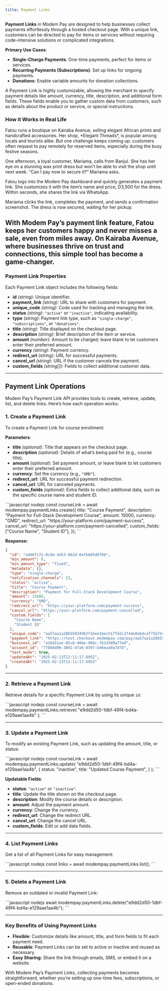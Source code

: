 ```yaml
---
title: Payment Links
---
```


**Payment Links** in Modem Pay are designed to help businesses collect payments effortlessly through a hosted checkout page. With a unique link, customers can be directed to pay for items or services without requiring code-intensive solutions or complicated integrations. 

**Primary Use Cases**:
- **Single-Charge Payments**: One-time payments, perfect for items or services.
- **Recurring Payments (Subscriptions)**: Set up links for ongoing payments.
- **Donations**: Enable variable amounts for donation collections.

A Payment Link is highly customizable, allowing the merchant to specify payment details like amount, currency, title, description, and additional form fields. These fields enable you to gather custom data from customers, such as details about the product or service, or special instructions.

### How it Works in Real Life

<Tip>
Fatou runs a boutique on Kairaba Avenue, selling elegant African prints and handcrafted accessories. Her shop, *Elegant Threads*, is popular among locals and tourists alike. But one challenge keeps coming up: customers often request to pay remotely for reserved items, especially during the busy festive seasons.  

One afternoon, a loyal customer, Mariama, calls from Banjul. She has her eye on a stunning wax print dress but won’t be able to visit the shop until next week. “Can I pay now to secure it?” Mariama asks.  

Fatou logs into the Modem Pay dashboard and quickly generates a payment link. She customizes it with the item’s name and price, D3,500 for the dress. Within seconds, she shares the link via WhatsApp.  

Mariama clicks the link, completes the payment, and sends a confirmation screenshot. The dress is now secured, waiting for her pickup.  

With Modem Pay’s payment link feature, Fatou keeps her customers happy and never misses a sale, even from miles away. On Kairaba Avenue, where businesses thrive on trust and connections, this simple tool has become a game-changer.
</Tip>
---

### Payment Link Properties

Each Payment Link object includes the following fields:

- **id** *(string)*: Unique identifier.
- **payment_link** *(string)*: URL to share with customers for payment.
- **unique_code** *(string)*: Code used for tracking and managing the link.
- **status** *(string)*: `"active"` or `"inactive"`, indicating availability.
- **type** *(string)*: Payment link type, such as `"single-charge"`, `"subscriptions"`, or `"donations"`.
- **title** *(string)*: Title displayed on the checkout page.
- **description** *(string)*: Brief description of the item or service.
- **amount** *(number)*: Amount to be charged; leave blank to let customers enter their preferred amount.
- **currency** *(string)*: Payment currency.
- **redirect_url** *(string)*: URL for successful payments.
- **cancel_url** *(string)*: URL if the customer cancels the payment.
- **custom_fields** *(string[])*: Fields to collect additional customer data.

--- 

## Payment Link Operations

Modem Pay’s Payment Link API provides tools to create, retrieve, update, list, and delete links. Here’s how each operation works:


### 1. Create a Payment Link

To create a Payment Link for course enrollment:

**Parameters**:
- **title** *(optional)*: Title that appears on the checkout page.
- **description** *(optional)*: Details of what’s being paid for (e.g., course title).
- **amount** *(optional)*: Set payment amount, or leave blank to let customers enter their preferred amount.
- **currency**: Set the currency (e.g., `"GMD"`).
- **redirect_url**: URL for successful payment redirection.
- **cancel_url**: URL for canceled payments.
- **custom_fields** *(optional)*: Extra fields to collect additional data, such as the specific course name and student ID.

<CodeGroup>
```javascript nodejs
const courseLink = await modempay.paymentLinks.create({
    title: "Course Payment",
    description: "Payment for Full-Stack Development Course",
    amount: 15000,
    currency: "GMD",
    redirect_url: "https://your-platform.com/payment-success",
    cancel_url: "https://your-platform.com/payment-cancelled",
    custom_fields: ["Course Name", "Student ID"],
});
```
</CodeGroup>

**Response:**

```json
{
  "id": "ed46f172-0c9e-4d53-862d-0afbb85d6f88",
  "min_amount": 0,
  "min_amount_type": "fixed",
  "metadata": {},
  "type": "single-charge",
  "notification_channels": [],
  "status": "active",
  "title": "Course Payment",
  "description": "Payment for Full-Stack Development Course",
  "amount": 15000,
  "currency": "GMD",
  "redirect_url": "https://your-platform.com/payment-success",
  "cancel_url": "https://your-platform.com/payment-cancelled",
  "custom_fields": [
    "Course Name",
    "Student ID"
  ],
  "unique_code": "aa57aa1a28655934962f1bee1bec517fd2c1f4de8abdcaf75b75d6313d8a055b",
  "payment_link": "https://test.checkout.modempay.com/pay/aa57aa1a28655934962f1bee1bec517fd2c1f4de8abdcaf75b75d6313d8a055b",
  "business_id": "a10a51ae-05c8-406e-968c-7b1d309a77e0",
  "account_id": "7788dd90-3801-47a6-8597-b46eaa0a7d7d",
  "test_mode": true,
  "updatedAt": "2025-02-13T12:11:17.695Z",
  "createdAt": "2025-02-13T12:11:17.695Z"
}
```

---

### 2. Retrieve a Payment Link

Retrieve details for a specific Payment Link by using its unique `id`:

<CodeGroup>
```javascript nodejs
const courseLink = await modempay.paymentLinks.retrieve(
    "e9dd2d50-1dbf-49f4-bd4a-e129aae1aa4b"
);
```
</CodeGroup>

---

### 3. Update a Payment Link

To modify an existing Payment Link, such as updating the amount, title, or status:

<CodeGroup>
```javascript nodejs
const courseLink = await modempay.paymentLinks.update(
    "e9dd2d50-1dbf-49f4-bd4a-e129aae1aa4b",
    {
      status: "inactive",
      title: "Updated Course Payment",
    }
);
```
</CodeGroup>

**Updatable Fields**:
- **status**: `"active"` or `"inactive"`.
- **title**: Update the title shown on the checkout page.
- **description**: Modify the course details or description.
- **amount**: Adjust the payment amount.
- **currency**: Change the currency.
- **redirect_url**: Change the redirect URL.
- **cancel_url**: Change the cancel URL.
- **custom_fields**: Edit or add data fields.

---

### 4. List Payment Links

Get a list of all Payment Links for easy management:

<CodeGroup>
```javascript nodejs
const links = await modempay.paymentLinks.list();
```
</CodeGroup>

---

### 5. Delete a Payment Link

Remove an outdated or invalid Payment Link:

<CodeGroup>
```javascript nodejs
await modempay.paymentLinks.delete("e9dd2d50-1dbf-49f4-bd4a-e129aae1aa4b");
```
</CodeGroup>

--- 

### Key Benefits of Using Payment Links

- **Flexible**: Customize details like amount, title, and form fields to fit each payment need.
- **Reusable**: Payment Links can be set to active or inactive and reused as necessary.
- **Easy Sharing**: Share the link through emails, SMS, or embed it on a website.

With Modem Pay’s Payment Links, collecting payments becomes straightforward, whether you’re setting up one-time fees, subscriptions, or open-ended donations.